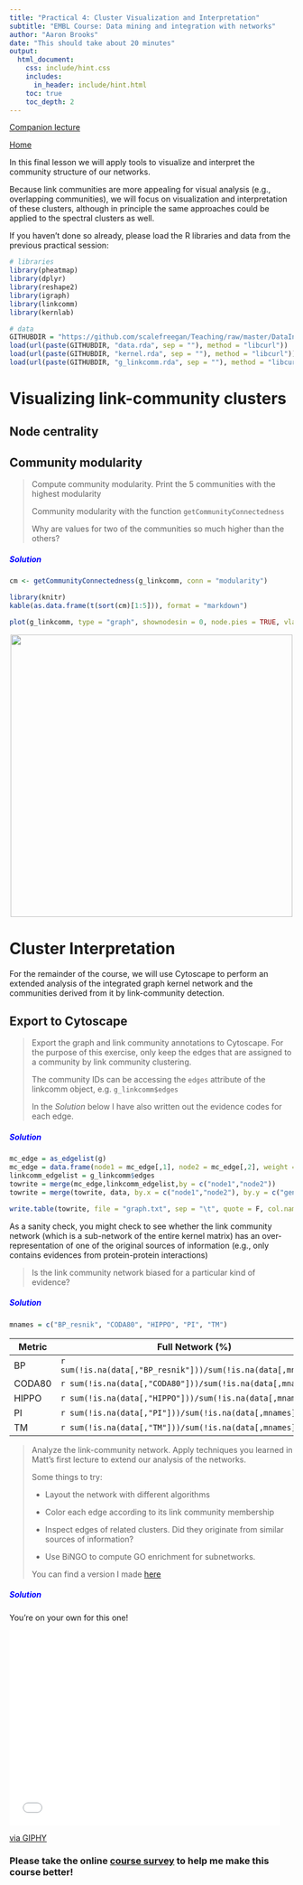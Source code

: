 ```yaml
---
title: "Practical 4: Cluster Visualization and Interpretation"
subtitle: "EMBL Course: Data mining and integration with networks"
author: "Aaron Brooks"
date: "This should take about 20 minutes"
output:
  html_document:
    css: include/hint.css
    includes:
      in_header: include/hint.html
    toc: true
    toc_depth: 2
---
```


[Companion lecture](http://scalefreegan.github.io/Teaching/DataIntegration/lectures/l4.html)

[Home](http://scalefreegan.github.io/Teaching/DataIntegration/)

In this final lesson we will apply tools to visualize and interpret the community structure of our networks.

Because link communities are more appealing for visual analysis (e.g., overlapping communities), we will focus on visualization and interpretation of these clusters, although in principle the same approaches could be applied to the spectral clusters as well.

If you haven't done so already, please load the R libraries and data from the previous practical session:

```r
# libraries
library(pheatmap)
library(dplyr)
library(reshape2)
library(igraph)
library(linkcomm)
library(kernlab)
```

```r
# data
GITHUBDIR = "https://github.com/scalefreegan/Teaching/raw/master/DataIntegration/data/"
load(url(paste(GITHUBDIR, "data.rda", sep = ""), method = "libcurl"))
load(url(paste(GITHUBDIR, "kernel.rda", sep = ""), method = "libcurl"))
load(url(paste(GITHUBDIR, "g_linkcomm.rda", sep = ""), method = "libcurl"))
```

# Visualizing link-community clusters

## Node centrality

## Community modularity

>
> Compute community modularity. Print the 5 communities with the highest modularity
>
> Community modularity with the function `getCommunityConnectedness`
>
> Why are values for two of the communities so much higher than the others?
>

<div id='hint'>
<h5 class="ui-closed" style="color:blue">Solution</h5>
```r
cm <- getCommunityConnectedness(g_linkcomm, conn = "modularity")
```

```r
library(knitr)
kable(as.data.frame(t(sort(cm)[1:5])), format = "markdown")
```
</div>

```r
plot(g_linkcomm, type = "graph", shownodesin = 0, node.pies = TRUE, vlabel=F, verbose = FALSE)
```

<p style="text-align:center;"><img src="http://scalefreegan.github.io/Teaching/DataIntegration/lectures/resources/linkcomm_graphviz.png" width="500px" /></p>

# Cluster Interpretation

For the remainder of the course, we will use Cytoscape to perform an extended analysis of the integrated graph kernel network and the communities derived from it by link-community detection.

## Export to Cytoscape

>
> Export the graph and link community annotations to Cytoscape. For the purpose of this exercise, only keep the edges that are assigned to a community by link community clustering.
>
> The community IDs can be accessing the `edges` attribute of the linkcomm object, e.g. `g_linkcomm$edges`
>
> In the *Solution* below I have also written out the evidence codes for each edge.
>

<div id='hint'>
<h5 class="ui-closed" style="color:blue">Solution</h5>
```r
mc_edge = as_edgelist(g)
mc_edge = data.frame(node1 = mc_edge[,1], node2 = mc_edge[,2], weight = E(g)$weight)
linkcomm_edgelist = g_linkcomm$edges
towrite = merge(mc_edge,linkcomm_edgelist,by = c("node1","node2"))
towrite = merge(towrite, data, by.x = c("node1","node2"), by.y = c("gene1","gene2"))
```

```r
write.table(towrite, file = "graph.txt", sep = "\t", quote = F, col.names=T, row.names = F)
```
</div>

As a sanity check, you might check to see whether the link community network (which is a sub-network of the entire kernel matrix) has an over-representation of one of the original sources of information (e.g., only contains evidences from protein-protein interactions)

> Is the link community network biased for a particular kind of evidence?

<div id='hint'>
<h5 class="ui-closed" style="color:blue">Solution</h5>

```r
mnames = c("BP_resnik", "CODA80", "HIPPO", "PI", "TM")
```

Metric   | Full Network (%)                                                | Link Community Network (%)
---------|-----------------------------------------------------------------|------------------------------------------------------------------
BP       | `r sum(!is.na(data[,"BP_resnik"]))/sum(!is.na(data[,mnames]))`  | `r sum(!is.na(towrite[,"BP_resnik"]))/sum(!is.na(towrite[,mnames]))`
CODA80   | `r sum(!is.na(data[,"CODA80"]))/sum(!is.na(data[,mnames]))`     | `r sum(!is.na(towrite[,"CODA80"]))/sum(!is.na(towrite[,mnames]))`
HIPPO    | `r sum(!is.na(data[,"HIPPO"]))/sum(!is.na(data[,mnames]))`      | `r sum(!is.na(towrite[,"HIPPO"]))/sum(!is.na(towrite[,mnames]))`
PI       | `r sum(!is.na(data[,"PI"]))/sum(!is.na(data[,mnames]))`         | `r sum(!is.na(towrite[,"PI"]))/sum(!is.na(towrite[,mnames]))`
TM       | `r sum(!is.na(data[,"TM"]))/sum(!is.na(data[,mnames]))`         | `r sum(!is.na(towrite[,"TM"]))/sum(!is.na(towrite[,mnames]))`
</div>

>
> Analyze the link-community network. Apply techniques you learned in Matt's first lecture to extend our analysis of the networks.
>
> Some things to try:
>
> - Layout the network with different algorithms
>
> - Color each edge according to its link community membership
>
> - Inspect edges of related clusters. Did they originate from similar sources of information?
>
> - Use BiNGO to compute GO enrichment for subnetworks.
>
> You can find a version I made [here](https://github.com/scalefreegan/Teaching/raw/master/DataIntegration/data/graph.cys)
>

<div id='hint'>
<h5 class="ui-closed" style="color:blue">Solution</h5>
<p>You're on your own for this one!</p>
<iframe src="//giphy.com/embed/OOZLyBA9Euq2I?html5=true" width="480" height="345" frameBorder="0" class="giphy-embed" allowFullScreen></iframe><p><a href="http://giphy.com/gifs/power-rangers-morphin-OOZLyBA9Euq2I">via GIPHY</a></p>
</div>

### Please take the online [course survey](https://www.surveymonkey.com/r/PQDT9F6) to help me make this course better!
